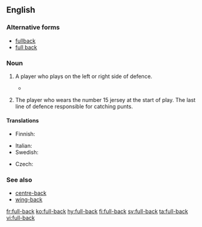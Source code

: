 {{also|fullback|full back}}
==English==

===Alternative forms===
* [[fullback]]
* [[full back]]

===Noun===
{{en-noun|head=[[full]]-[[back]]}}

# {{label|en|soccer}} A player who plays on the left or right side of defence.
#* {{quote-news|author=Daniel Taylor|title=Luis Suárez strikes twice as Barcelona teach Manchester City a lesson|work={{w|The Guardian}} (London)|date=24 February 2015|url=http://www.theguardian.com/football/2015/feb/24/manchester-city-barcelona-champions-league-match-report
|passage=For long, awkward spells, City looked out of their depth. Dani Alves and Jordi Alba attacked like whippets from the '''full-back''' positions.}}
# {{label|en|rugby}} The player who wears the number 15 jersey at the start of play. The last line of defence responsible for catching punts.

====Translations====
{{trans-top|(soccer) a player who plays on the left or right side of defence}}
* Finnish: {{t|fi|laitapuolustaja}}
{{trans-mid}}
* Italian: {{t+|it|terzino|m}}
* Swedish: {{t+|sv|ytterback|c}}
{{trans-bottom}}

{{trans-top|(rugby)}}
* Czech: {{t|cs|zadák|m}}
{{trans-mid}}
{{trans-bottom}}

===See also===
* [[centre-back]]
* [[wing-back]]

[[fr:full-back]]
[[ko:full-back]]
[[hy:full-back]]
[[fi:full-back]]
[[sv:full-back]]
[[ta:full-back]]
[[vi:full-back]]